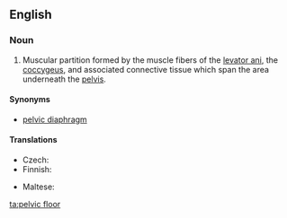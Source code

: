 ==English==
{{wikipedia}}

===Noun===
{{en-noun}}

# {{lb|en|anatomy}} Muscular partition formed by the muscle fibers of the [[levator ani]], the [[coccygeus]], and associated connective tissue which span the area underneath the [[pelvis]].

====Synonyms====
* [[pelvic diaphragm]]

====Translations====
{{trans-top|muscular partition}}
* Czech: {{t|cs|pánevní dno|n}}
* Finnish: {{t|fi|lantionpohja}}
{{trans-mid}}
* Maltese: {{t|mt|qiegħ tal-pelvi|m}}
{{trans-bottom}}

[[ta:pelvic floor]]
